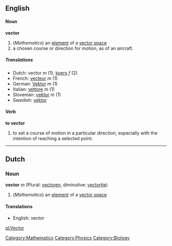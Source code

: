==English==
====Noun====
'''vector'''

#(''Mathematics'') an [[element]] of a [[vector space]]
# a chosen course or direction for motion, as of an aircraft.

=====Translations=====
*Dutch: vector ''m'' (1), [[koers]] ''f'' (2)
*French: [[vecteur]] ''m'' (1)
*German: [[Vektor]] ''m'' (1)
*Italian: [[vettore]] ''m'' (1)
*Slovenian: [[vektor]] ''m'' (1)
*Swedish: [[vektor]] 

====Verb====
'''to vector'''
# to set a course of motion in a particular direction, especially with the intention of reaching a selected point.

----
==Dutch==
===Noun===
'''vector''' ''m'' (Plural: [[vectoren]], diminutive: [[vectortje]])

#(''Mathematics'') an [[element]] of a [[vector space]]
====Translations====
*English: vector

[[Category:Mathematics]]
[[Category:Physics]]
[[Category:Biology]] <!--definitions in this area need to be added yet-->

[[pl:Vector]]